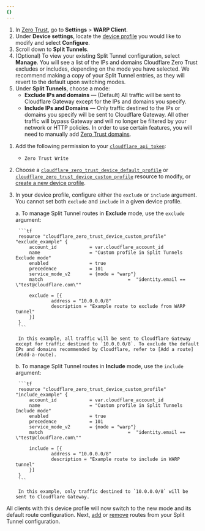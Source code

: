 ```yaml
---
{}
---
```



<Tabs syncKey="dashPlusAPI"> <TabItem label="Dashboard">

1. In [Zero Trust](https://one.dash.cloudflare.com/), go to **Settings** > **WARP Client**.
2. Under **Device settings**, locate the [device profile](/cloudflare-one/connections/connect-devices/warp/configure-warp/device-profiles/) you would like to modify and select **Configure**.
3. Scroll down to **Split Tunnels**.
4. (Optional) To view your existing Split Tunnel configuration, select **Manage**. You will see a list of the IPs and domains Cloudflare Zero Trust excludes or includes, depending on the mode you have selected. We recommend making a copy of your Split Tunnel entries, as they will revert to the default upon switching modes.
5. Under **Split Tunnels**, choose a mode:
   - **Exclude IPs and domains** — (Default) All traffic will be sent to Cloudflare Gateway except for the IPs and domains you specify.
   - **Include IPs and Domains** — Only traffic destined to the IPs or domains you specify will be sent to Cloudflare Gateway. All other traffic will bypass Gateway and will no longer be filtered by your network or HTTP policies. In order to use certain features, you will need to manually add [Zero Trust domains](/cloudflare-one/connections/connect-devices/warp/configure-warp/route-traffic/split-tunnels/#cloudflare-zero-trust-domains).

</TabItem> <TabItem label="Terraform (v5)">

1. Add the following permission to your [`cloudflare_api_token`](https://registry.terraform.io/providers/cloudflare/cloudflare/latest/docs/resources/api_token):
	- `Zero Trust Write`

2. Choose a [`cloudflare_zero_trust_device_default_profile`](https://registry.terraform.io/providers/cloudflare/cloudflare/latest/docs/resources/zero_trust_device_default_profile) or [`cloudflare_zero_trust_device_custom_profile`](https://registry.terraform.io/providers/cloudflare/cloudflare/latest/docs/resources/zero_trust_device_custom_profile) resource to modify, or [create a new device profile](/cloudflare-one/connections/connect-devices/warp/configure-warp/device-profiles/#create-a-new-profile).

3. In your device profile, configure either the `exclude` or `include` argument. You cannot set both `exclude` and `include` in a given device profile.

	a. To manage Split Tunnel routes in **Exclude** mode, use the `exclude` argument:

		```tf
		resource "cloudflare_zero_trust_device_custom_profile" "exclude_example" {
			account_id            = var.cloudflare_account_id
			name                  = "Custom profile in Split Tunnels Exclude mode"
			enabled               = true
			precedence            = 101
			service_mode_v2       = {mode = "warp"}
			match 								=  "identity.email == \"test@cloudflare.com\""

			exclude = [{
					address = "10.0.0.0/8"
					description = "Example route to exclude from WARP tunnel"
			}]
		}
		```

		In this example, all traffic will be sent to Cloudflare Gateway except for traffic destined to `10.0.0.0/8`. To exclude the default IPs and domains recommended by Cloudflare, refer to [Add a route](#add-a-route).

	b. To manage Split Tunnel routes in **Include** mode, use the `include` argument:

		```tf
		resource "cloudflare_zero_trust_device_custom_profile" "include_example" {
			account_id            = var.cloudflare_account_id
			name                  = "Custom profile in Split Tunnels Include mode"
			enabled               = true
			precedence            = 101
			service_mode_v2       = {mode = "warp"}
			match 								=  "identity.email == \"test@cloudflare.com\""

			include = [{
					address = "10.0.0.0/8"
					description = "Example route to include in WARP tunnel"
			}]
		}
		```

		In this example, only traffic destined to `10.0.0.0/8` will be sent to Cloudflare Gateway.

</TabItem>
</Tabs>

All clients with this device profile will now switch to the new mode and its default route configuration. Next, [add](#add-a-route) or [remove](/cloudflare-one/connections/connect-devices/warp/configure-warp/route-traffic/split-tunnels/#remove-a-route) routes from your Split Tunnel configuration.
